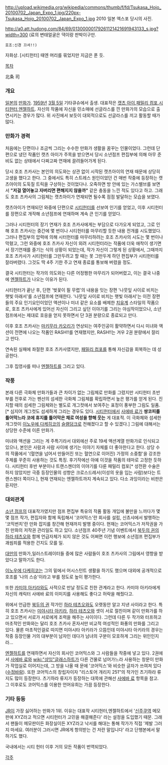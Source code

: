 http://upload.wikimedia.org/wikipedia/commons/thumb/f/fd/Tsukasa_Hojo_20100702_Japan_Expo_1.jpg/220px-Tsukasa_Hojo_20100702_Japan_Expo_1.jpg
2010 일본 엑스포 당시의 사진.

http://a0.att.hudong.com/84/69/01300000179261121421691943133_s.jpg?width=300
(료의 변태얼굴은 댁이랑 판박이구만.
 호조:신경 끄셔!!)

자화상. [시티헌터] 때엔 머리를 묶었지만 지금은 푼 듯.



[[목차]]

北条 司

=== 개요 ===
[[일본]]의 [[만화가]]. [[1959년]] [[3월 5일]] 기타큐슈에서 출생.
대표작은 [[캣츠 아이]],[[패밀리 컴포]],[[시티헌터]],[[엔젤하트]].
자신의 작품에 자신을 민소매에 선글라스를 낀 만화가의 모습으로 출연시키는 경우가 많다. 위 사진에서 보듯이 대외적으로도 선글라스를 끼고 활동할 때가 많다.
=== 만화가 경력 ===
처음에는 단편이나 조금씩 그리는 수수한 만화가 생활을 꿈꾸는 인물이었다. 그런데 단편으로 냈던 작품인 캣츠 아이가 주목을 받으면서 당시 소년점프 편집부에 의해 아무 준비도 없는 상태에서 다짜고짜 연재에 끌려들어가게 된다. 

당시 호조 츠카사는 본인의 의도와는 상관 없이 시작된 캣츠아이의 연재 때문에 상당히 고생을 했다고 한다. 그 중에서도 특히 스트레스 원인이었던 건 매번 작중에 등장하는 캣츠아이의 도둑질 트릭을 구상하는 것이었다나. 오죽하면 방 안에 있는 가스밸브를 보면서 '''"저걸 열어놓고 자버리면 편해지지 않을까"''' 같은 충동을 느낀 적도 있다고 하고. 그래도 호조 츠카사의 그림체는 캣츠아이가 연재되면 될수록 점점 발달하는 모습을 보였다.

캣츠아이가 연재되던 와중에 단편으로 [[시티헌터]]를 선보여 인기를 얻었고, 이후 시티헌터를 장편으로 개작해 소년점프에 연재하며 계속 큰 인기를 얻었다.

그러나 시티헌터의 장기 연재가 호조 츠카사에게는 부담으로 다가오게 되었고, 그로 인해 호조 츠카사는 중간에 몇 번이나 시티헌터를 마무리할 듯한 내용 전개를 시도했었다. 그러나 편집부의 압력에 의해 시터헌터를 마무리하려는 호조 츠카사의 시도는 몇 번이나 막혔고, 그런 와중에 호조 츠카사 자신이 외려 시티헌터라는 작품에 더욱 애착이 생기면서 장기연재를 즐기는 식의 상황이 되었는데, 작가 자신이 그렇게 된 상황에서, 그때까지 호조 츠카사가 시티헌터를 그만두려고 할 때는 못 그만두게 하던 편집부가 시티헌터를 잘라버렸다. 그것도 딱 4주 기한 주고 연재 종료를 통보해 버렸을 정도. 

결국 시티헌터는 작가의 의도와는 다른 어정쩡한 마무리가 되어버렸고, 이는 결국 나중에 [[엔젤하트]]가 나오는 이유가 된다.  

시티헌터가 끝난 후, 단편 '벚꽃이 필 무렵'의 내용을 잇는 장편 '나뭇잎 사이로 비치는 햇빛 아래서'를 소년점프에 연재한다. '나뭇잎 사이로 비치는 햇빛 아래서'는 이전 장편들의 주요 인기요인이었던 액션이나 미녀 같은 요소를 배제한 [[치유계]] 스타일의 작품으로, 호조 츠카사에게 있어선 자신이 그리고 싶던 이야기를 그리는 야심작이었으나, 소년 점프에서는 제대로 호응을 얻지 못하면서 단 3권 분량으로 종료되고 만다. 

이후 호조 츠카사는 [[마키무라 카오리]]가 연상되는 여주인공이 활약하면서 다시 미녀와 액션이 전면에 나오는 작품인 RASH!!를 연재했지만, RASH!!는 겨우 2권 분량에서 잘리고 만다. 

연속된 실패에 좌절한 호조 츠카사였지만, [[패밀리 컴포]]를 통해 자신감을 회복하는 데 성공한다. 

그후 집영사를 떠나 [[엔젤하트]]를 그리고 있다.   
=== 작풍 ===
본래 다른 극화체 만화가들과 큰 차이가 없는 그림체로 만화를 그렸지만 시티헌터 초반부를 전후로 가는 펜선의 섬세한 극화체 그림체를 확립하면서 높은 평가를 얻게 된다. 진지할 때의 섬세한 그림체와는 별도로 개그컷에서 보여주는 표정이 풍부한 그림도 일품.[* 심지어 개그컷도 섬세하게 그리는 경우도 있다. [[시티헌터]]에서 [[사에바 료]]가 '''쌍코피를 틀어막느라 코에 휴지를 틀어막은 채로 여성을 향해 웃는''' 게 대표적. 이 극화체와 섬세한 개그컷이 [[이노우에 다케히코]]의 [[슬램덩크]]로 전해졌다고 할 수 있겠다.] 그림에 대해서는 상당한 수준에 이른 만화가.

미녀와 액션을 그리는 게 주특기라서 대외에선 주로 19세 액션계열 만화가로 인식되고 있으나, 본인은 사람과 사람 사이에 생기는 이야기 자체를 더 좋아한다고 한다. 상당 수의 작품에서 '(혈연을 넘어서 만들어진 또는 혈연으로 이어진) 가정의 소중함'을 강조한 주제를 꾸준히 사용하는 것도 특징. 후기작에선 아예 이것을 작품의 테마로 고정한 듯하다. 시티헌터 후반 부분이나 트랜스젠더의 이야기를 다룬 패밀리 컴포[* 성전환 수술은 하지 않았지만 극중 등장인물의 성향은 크로스드레서(이성의 옷을 입는 사람)보다는 트랜스젠더 쪽이다.], 현재 연재되는 엔젤하트까지 계속되고 있다. 다소 과잉이라는 비판은 듣지만.
=== 대외관계 ===
[[소년 점프]]의 대표작가였지만 점프 편집부 특유의 작품 활동 개입에 불만을 느끼다가 몇몇 점프 작가, 편집자와 함께 독립해서 '코어믹스'란 회사를 설립, 신쵸샤에서 발행하는 '코믹번치'란 만화 잡지를 창간해 현재까지 발행 중이다. 현재는 코어믹스가 저작권을 가진 만화의 저작권 관리일도 하고 있다. 소년점프 40주년 기념 이벤트에서 [[북두의 권]]의 [[하라 테츠오]]와 함께 언급자체가 되지 않은 것도 어쩌면 이런 행보에 소년점프 편집부가 괘씸죄를 적용한 건지도 모를 일.

[[대만]]의 만화가,일러스트레이터들 중에 많은 사람들이 호조 츠카사의 그림에서 영향을 받았다고 말하기도 한다.

[[이노우에 다케히코]]는 그의 밑에서 어시스턴트 생활을 하기도 했으며 대외에 공개적으로 호조를 '나의 스승'이라고 부를 정도로 높이 평가한다.

또한 [[카미야 아키라]]와도 사적으로 만날 정도로 친한 관계라고 한다. 카미야 아키라에게 자신의 캐릭터 사에바 료의 이미지를 사용해도 좋다고 허락을 해줬다고.

위에서 언급한 [[북두의 권]] 작가인 [[하라 테츠오]]와도 오랫동안 알고 지낸 사이라고 한다. 특히 호조 츠카사는 [[미야시타 아키라]], [[하라 테츠오]]와 셋이 서로 절친이며 같이 만화가를 하고 있으면서 서로가 서로에게 조력을 해주는 사이이다. 그런데 다른 두 작가와 터프하고 마초적인 만화와는 달리 호조 츠카사 혼자서만 비교적 여성적인 화풍의 만화를 그리고 있다. 물론 마초적인걸로 따지면 미야시타 아키라가 으뜸인데 미야시타 아키라의 경우는 작중 등장인물 거의 대부분이 남자인 데다가 남녀의 구분이 모호하게 그리는 위인인지라... 

[[엔젤하트]]를 연재하면서 자신의 회사인 코어믹스와 그 사람들을 작중에 넣고 있다. 2권에서 [[사에바 료]]와 [[wiki:"샹잉"글래스하트]]가 다른 건물로 넘어가느라 사용하는 창문이 만화가 작업실로 이어지는데, 그 방을 나올 때 문에 '코어믹스'와 비슷한 글자가 쓰여져 있다([[수정바람]]). 또한 코어믹스의 창립자이자 "리스토어 개리지 251"의 작가인 츠기하라 류지도 많이 등장한다. 츠기하라 류지가 등장하는 대목에 관해선 [[사에바 료]] 항목을 참고. 그 이후로도 코어믹스를 이용한 언어유희는 가끔 등장한다.
=== 기타 등등 ===
[[JR]]이 가장 싫어하는 만화가 1위. 이유는 대표작 시티헌터,엔젤하트에서 '[[신주쿠역]] 메모판에 XYZ라고 적으면 시티헌터가 고민을 해결해준다' 라는 설정을 도입했기 때문. 그래서 팬들이 메모판이든 화장실이든 XYZ라고 낙서를 해대는 통해 작가가 직접 '제발 그러지 마세요. 여러분이 그러시면 JR에게 항의받는 건 저란 말입니다' 라고 단행본에서 말하기도 했다.

국내에서는 시티 헌터 이후 거의 모든 작품이 번역되었다.

[[각주]]
